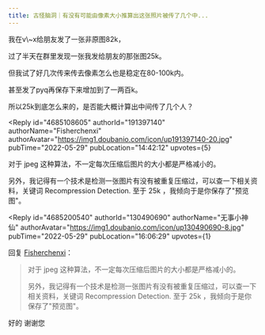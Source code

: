 ```yaml
---
title: 古怪脑洞｜有没有可能由像素大小推算出这张照片被传了几个中...
---
```



<Forum groupName="古怪问题研究中心" groupUrl="https://www.douban.com/group/philosophasters/" archivedAt="2025-05-16T16:29:03.519Z">
  <Post
    id="267757452"
    title="古怪脑洞｜有没有可能由像素大小推算出这张照片被传了几个中..."
    url="https://www.douban.com/group/topic/267757452/?_spm_id=MTMwNDkwNjkw"
    pubTime="2022-05-29"
    highlightUserId="191397140"
  >
我在v\~x给朋友发了一张非原图82k，

过了半天在群里发现一张我发给朋友的那张图25k。

但我试了好几次传来传去像素怎么也是稳定在80-100k内。

甚至发了pyq再保存下来增加到了一两百k。

所以25k到底怎么来的，是否能大概计算出中间传了几个人？

<Reply
  id="4685108605"
  authorId="191397140"
  authorName="Fisherchenxi"
  authorAvatar="https://img1.doubanio.com/icon/up191397140-20.jpg"
  pubTime="2022-05-29"
  pubLocation="14:42:12"
  upvotes={5}
>
对于 jpeg 这种算法，不一定每次压缩后图片的大小都是严格减小的。

另外，我记得有一个技术是检测一张图片有没有被重复压缩过，可以查一下相关资料，关键词
Recompression Detection. 至于 25k ，我倾向于是你保存了"预览图"。
</Reply>

<Reply
  id="4685200540"
  authorId="130490690"
  authorName="无事小神仙"
  authorAvatar="https://img1.doubanio.com/icon/up130490690-8.jpg"
  pubTime="2022-05-29"
  pubLocation="16:06:29"
  upvotes={1}
>
回复 [Fisherchenxi](https://www.douban.com/people/191397140/)：
 > 对于 jpeg 这种算法，不一定每次压缩后图片的大小都是严格减小的。
> 
> 另外，我记得有一个技术是检测一张图片有没有被重复压缩过，可以查一下相关资料，关键词
> Recompression Detection. 至于 25k ，我倾向于是你保存了"预览图"。

好的 谢谢您
</Reply>
  </Post>
</Forum>
